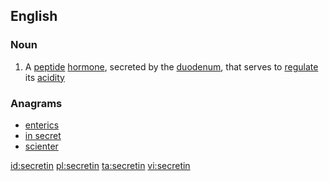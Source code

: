 ==English==

===Noun===
{{wikipedia}}
{{en-noun|-}}

# {{hormone}} A [[peptide]] [[hormone]], secreted by the [[duodenum]], that serves to [[regulate]] its [[acidity]]

===Anagrams===
* [[enterics#English|enterics]]
* [[in secret#English|in secret]]
* [[scienter#English|scienter]]

[[id:secretin]]
[[pl:secretin]]
[[ta:secretin]]
[[vi:secretin]]